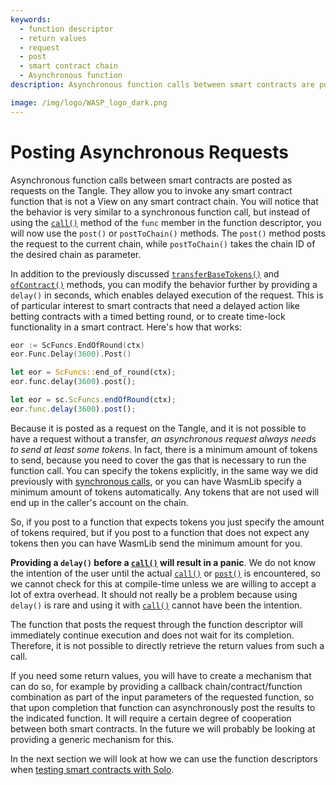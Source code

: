 ```yaml
---
keywords:
  - function descriptor
  - return values
  - request
  - post
  - smart contract chain
  - Asynchronous function
description: Asynchronous function calls between smart contracts are posted as requests on the Tangle. They allow you to invoke any smart contract function that is not a View on any smart contract chain.

image: /img/logo/WASP_logo_dark.png
---
```



# Posting Asynchronous Requests

Asynchronous function calls between smart contracts are posted as requests on the Tangle.
They allow you to invoke any smart contract function that is not a View on any smart
contract chain. You will notice that the behavior is very similar to a synchronous
function call, but instead of using the [`call()`](call.mdx) method of the `func` member
in the function descriptor, you will now use the `post()` or `postToChain()` methods. The
`post()` method posts the request to the current chain, while `postToChain()` takes the
chain ID of the desired chain as parameter.

In addition to the previously discussed [`transferBaseTokens()`](call.mdx) and
[`ofContract()`](call.mdx) methods, you can modify the behavior further by providing a
`delay()` in seconds, which enables delayed execution of the request. This is of
particular interest to smart contracts that need a delayed action like betting contracts
with a timed betting round, or to create time-lock functionality in a smart contract.
Here's how that works:

<Tabs groupId="language">

<TabItem value="go">

```go
eor := ScFuncs.EndOfRound(ctx)
eor.Func.Delay(3600).Post()
```

</TabItem>
<TabItem value="rust">

```rust
let eor = ScFuncs::end_of_round(ctx);
eor.func.delay(3600).post();
```

</TabItem>
<TabItem value="ts">

```ts
let eor = sc.ScFuncs.endOfRound(ctx);
eor.func.delay(3600).post();
```

</TabItem>
</Tabs>

Because it is posted as a request on the Tangle, and it is not possible to have a request
without a transfer, _an asynchronous request always needs to send at least some tokens_.
In fact, there is a minimum amount of tokens to send, because you need to cover the gas
that is necessary to run the function call. You can specify the tokens explicitly, in the
same way we did previously with [synchronous calls](call.mdx), or you can have WasmLib
specify a minimum amount of tokens automatically. Any tokens that are not used will end up
in the caller's account on the chain.

So, if you post to a function that expects tokens you just specify the amount of tokens
required, but if you post to a function that does not expect any tokens then you can have
WasmLib send the minimum amount for you.

**Providing a `delay()` before a [`call()`](call.mdx) will result in a panic**. We do not
know the intention of the user until the actual [`call()`](call.mdx) or
[`post()`](post.mdx) is encountered, so we cannot check for this at compile-time unless we
are willing to accept a lot of extra overhead. It should not really be a problem because
using `delay()` is rare and using it with [`call()`](call.mdx) cannot have been the
intention.

The function that posts the request through the function descriptor will immediately
continue execution and does not wait for its completion. Therefore, it is not possible to
directly retrieve the return values from such a call.

If you need some return values, you will have to create a mechanism that can do so, for
example by providing a callback chain/contract/function combination as part of the input
parameters of the requested function, so that upon completion that function can
asynchronously post the results to the indicated function. It will require a certain
degree of cooperation between both smart contracts. In the future we will probably be
looking at providing a generic mechanism for this.

In the next section we will look at how we can use the function descriptors when
[testing smart contracts with Solo](test.mdx).
